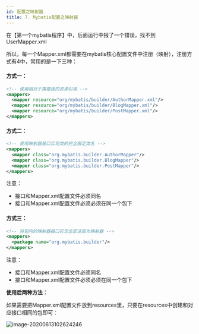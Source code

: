 ```yaml
---
id: 配置之映射器
title: 7. Mybatis配置之映射器
---
```


在【第一个mybatis程序】中，后面运行中报了一个错误，找不到UserMapper.xml

所以，每一个Mapper.xml都需要在mybatis核心配置文件中注册（映射），注册方式有4中，常用的是一下三种：

#### 方式一：

```xml
<!-- 使用相对于类路径的资源引用 -->
<mappers>
  <mapper resource="org/mybatis/builder/AuthorMapper.xml"/>
  <mapper resource="org/mybatis/builder/BlogMapper.xml"/>
  <mapper resource="org/mybatis/builder/PostMapper.xml"/>
</mappers>
```



#### 方式二：

```xml
<!-- 使用映射器接口实现类的完全限定类名 -->
<mappers>
  <mapper class="org.mybatis.builder.AuthorMapper"/>
  <mapper class="org.mybatis.builder.BlogMapper"/>
  <mapper class="org.mybatis.builder.PostMapper"/>
</mappers>
```

注意：

- 接口和Mapper.xml配置文件必须同名
- 接口和Mapper.xml配置文件必须必须在同一个包下



#### 方式三：

```xml
<!-- 将包内的映射器接口实现全部注册为映射器 -->
<mappers>
  <package name="org.mybatis.builder"/>
</mappers>
```

注意：

- 接口和Mapper.xml配置文件必须同名
- 接口和Mapper.xml配置文件必须必须在同一个包下



**使用后两种方法：**

如果需要把Mapper.xml配置文件放到resources里，只要在resources中创建和对应接口相同的包即可：

![image-20200613102624246](https://images.shiguangping.com/imgs/20200613102624.png)

